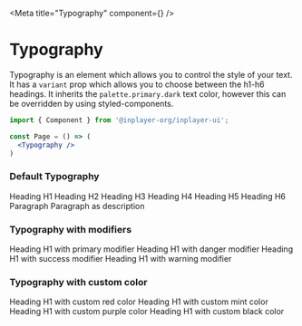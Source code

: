 
<Meta title="Typography" component={<Typography/>} />

# Typography

Typography is an element which allows you to control the style of your text. 
It has a `variant` prop which allows you to choose between the h1-h6 headings. 
It inherits the `palette.primary.dark` text color, however this can be overridden by using styled-components.

```jsx
import { Component } from '@inplayer-org/inplayer-ui';

const Page = () => (
  <Typography />
)
```

<Props of={Typography}/>

### Default Typography
<Preview withSource="open">
  <Story name="default">
    <div>
        <Typography variant="h1">Heading H1</Typography>
        <Typography variant="h2">Heading H2</Typography>
        <Typography variant="h3">Heading H3</Typography>
        <Typography variant="h4">Heading H4</Typography>
        <Typography variant="h5">Heading H5</Typography>
        <Typography variant="h6">Heading H6</Typography>
        <Typography variant="p">Paragraph</Typography>
        <Typography variant="p" description>
            Paragraph as description
        </Typography>
    </div>
  </Story>
</Preview>

### Typography with modifiers
<Preview withSource="open">
  <Story name="modifiers">
    <div>
        <Typography variant="h1" modifiers={['textPrimary']}>Heading H1 with primary modifier</Typography>
        <Typography variant="h2" modifiers={['textDanger']}>Heading H1 with danger modifier</Typography>
        <Typography variant="h3" modifiers={['textSuccess']}>Heading H1 with success modifier</Typography>
        <Typography variant="h4" modifiers={['textWarning']}>Heading H1 with warning modifier</Typography>
    </div>
  </Story>
</Preview>

### Typography with custom color
<Preview withSource="open">
  <Story name="color">
    <div>
        <Typography variant="h1" color="red">Heading H1 with custom red color</Typography>
        <Typography variant="h2" color="green">Heading H1 with custom mint color</Typography>
        <Typography variant="h3" color="purple">Heading H1 with custom purple color</Typography>
        <Typography variant="h4" color="black">Heading H1 with custom black color</Typography>
    </div>
  </Story>
</Preview>

